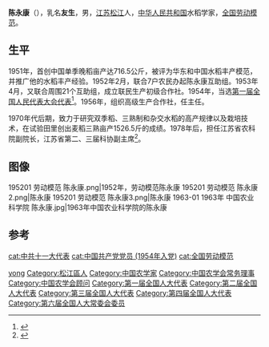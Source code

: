 {{Otheruses|other=名为陈永康的其他人物|陈永康}}

'''陈永康'''（{{bd|1907年|4月6日|1985年|3月9日}}），乳名'''友生'''，男，[[江苏|江苏]][[松江县|松江]]人，[[中华人民共和国|中华人民共和国]]水稻学家，[[全国劳动模范|全国劳动模范]]。

== 生平 ==
1951年，首创中国单季晚稻亩产达716.5公斤，被评为华东和中国水稻丰产模范，并推广他的水稻丰产经验。1952年2月，联合7户农民办起陈永康互助组。1953年4月，又联合周围21个互助组，成立联民生产初级合作社。1954年，当选[[第一届全国人民代表大会代表名单|第一届全国人民代表大会代表]]<ref name="全国人民代表大会常务委员会办公厅 1955年">{{cite book|author=全国人民代表大会常务委员会办公厅|title=中华人民共和国第一届全国人民代表大会代表名单|year=1955年|publisher=全国人民代表大会常务委员会办公厅|url=http://book.ucdrs.superlib.net/views/specific/2929/bookDetail.jsp?dxNumber=000005772167&d=546843D0AE2464CD1C95896344A85614&fenlei=04070402|access-date=2015-01-25|archive-date=2019-01-24|archive-url=https://web.archive.org/web/20190124105450/http://book.ucdrs.superlib.net/views/specific/2929/bookDetail.jsp?dxNumber=000005772167&d=546843D0AE2464CD1C95896344A85614&fenlei=04070402|dead-url=no}}</ref>。1956年，组织高级生产合作社，任主任。

1970年代后期，致力于研究双季稻、三熟制和杂交水稻的高产规律以及栽培技术，在试验田里创出麦稻三熟亩产1526.5斤的成绩。1978年后，担任江苏省农科院副院长，江苏省第二、三届科协副主席<ref>{{cite news|title=陈永康：喜看稻菽千重浪|url=http://xh.xhby.net/tk/html/2011-07/01/content_383276.htm|accessdate=2015-04-18|newspaper=新华日报|deadurl=yes|archiveurl=https://web.archive.org/web/20150418110211/http://xh.xhby.net/tk/html/2011-07/01/content_383276.htm|archivedate=2015-04-18}}</ref>。

== 图像 ==
<gallery>
195201 劳动模范 陈永康.png|1952年，劳动模范陈永康
195201 劳动模范 陈永康2.png|陈永康
195201 劳动模范 陈永康3.png|陈永康
1963-01 1963年 中国农业科学院 陈永康.jpg|1963年中国农业科学院的陈永康
</gallery>

== 参考 ==
{{reflist}}

{{Navboxes
| title  = 陈永康在[[中国农学会|中国农学会]]的职务
| list1  =
{{中国农学会第二届理事会}}
{{中国农学会第三届理事会}}
{{中国农学会第四届理事会}}
}}

{{normdaten}}
{{DEFAULTSORT:Chen yongkang}}
[[Category:陈姓|yong]]
[[Category:松江區人|Category:松江區人]]
[[Category:中国农学家|Category:中国农学家]]
[[Category:中国农学会常务理事|Category:中国农学会常务理事]]
[[Category:中国农学会顾问|Category:中国农学会顾问]]
[[Category:第一届全国人大代表|Category:第一届全国人大代表]]
[[Category:第二届全国人大代表|Category:第二届全国人大代表]]
[[Category:第三届全国人大代表|Category:第三届全国人大代表]]
[[Category:第四届全国人大代表|Category:第四届全国人大代表]]
[[Category:第六届全国人大常委会委员|Category:第六届全国人大常委会委员]]
[[cat:中共十一大代表|cat:中共十一大代表]]
[[cat:中国共产党党员_(1954年入党)|cat:中国共产党党员 (1954年入党)]]
[[cat:全国劳动模范|cat:全国劳动模范]]